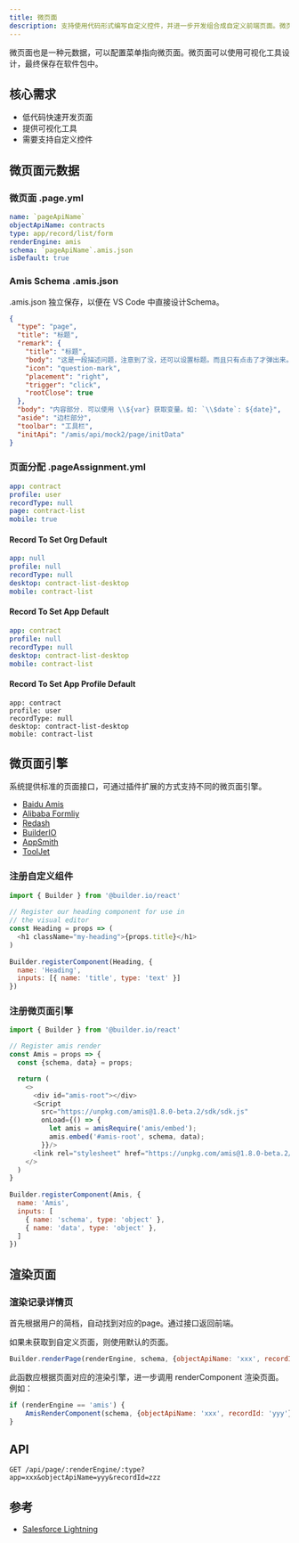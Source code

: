 ```yaml
---
title: 微页面
description: 支持使用代码形式编写自定义控件，并进一步开发组合成自定义前端页面。微页面中需要支持快捷调用平台的基础控件，包括并不限于列表视图、记录详情视图、图表、报表。
---
```


微页面也是一种元数据，可以配置菜单指向微页面。微页面可以使用可视化工具设计，最终保存在软件包中。

## 核心需求

- 低代码快速开发页面
- 提供可视化工具
- 需要支持自定义控件

## 微页面元数据

### 微页面 .page.yml

```yml
name: `pageApiName`
objectApiName: contracts
type: app/record/list/form
renderEngine: amis
schema: `pageApiName`.amis.json
isDefault: true
```

### Amis Schema .amis.json

.amis.json 独立保存，以便在 VS Code 中直接设计Schema。

```json
{
  "type": "page",
  "title": "标题",
  "remark": {
    "title": "标题",
    "body": "这是一段描述问题，注意到了没，还可以设置标题。而且只有点击了才弹出来。",
    "icon": "question-mark",
    "placement": "right",
    "trigger": "click",
    "rootClose": true
  },
  "body": "内容部分. 可以使用 \\${var} 获取变量。如: `\\$date`: ${date}",
  "aside": "边栏部分",
  "toolbar": "工具栏",
  "initApi": "/amis/api/mock2/page/initData"
}
```

### 页面分配 .pageAssignment.yml

```yml
app: contract
profile: user
recordType: null
page: contract-list
mobile: true
```

#### Record To Set Org Default 

```yml
app: null
profile: null
recordType: null
desktop: contract-list-desktop
mobile: contract-list
```

#### Record To Set App Default 

```yml
app: contract
profile: null
recordType: null
desktop: contract-list-desktop
mobile: contract-list
```

#### Record To Set App Profile Default 

```
app: contract
profile: user
recordType: null
desktop: contract-list-desktop
mobile: contract-list
```

## 微页面引擎

系统提供标准的页面接口，可通过插件扩展的方式支持不同的微页面引擎。

- [Baidu Amis](https://github.com/baidu/amis)
- [Alibaba Formliy](https://github.com/alibaba/formily)
- [Redash](https://github.com/getredash/redash)
- [BuilderIO](https://github.com/BuilderIO/builder)
- [AppSmith](https://github.com/appsmithorg/appsmith)
- [ToolJet](https://github.com/ToolJet/ToolJet)


### 注册自定义组件

```js
import { Builder } from '@builder.io/react'
 
// Register our heading component for use in
// the visual editor
const Heading = props => (
  <h1 className="my-heading">{props.title}</h1>
)
 
Builder.registerComponent(Heading, {
  name: 'Heading',
  inputs: [{ name: 'title', type: 'text' }]
})
```

### 注册微页面引擎

```js
import { Builder } from '@builder.io/react'

// Register amis render 
const Amis = props => {
  const {schema, data} = props;

  return (
    <>
      <div id="amis-root"></div>
      <Script 
        src="https://unpkg.com/amis@1.8.0-beta.2/sdk/sdk.js" 
        onLoad={() => {
          let amis = amisRequire('amis/embed');
          amis.embed('#amis-root', schema, data);
        }}/>
      <link rel="stylesheet" href="https://unpkg.com/amis@1.8.0-beta.2/sdk/sdk.css" />
    </>
  )
}
 
Builder.registerComponent(Amis, {
  name: 'Amis',
  inputs: [
    { name: 'schema', type: 'object' },
    { name: 'data', type: 'object' },
  ]
})
```

## 渲染页面

### 渲染记录详情页

首先根据用户的简档，自动找到对应的page。通过接口返回前端。

如果未获取到自定义页面，则使用默认的页面。

```js
Builder.renderPage(renderEngine, schema, {objectApiName: 'xxx', recordId: 'yyy'});
```

此函数应根据页面对应的渲染引擎，进一步调用 renderComponent 渲染页面。例如：

```js
if (renderEngine == 'amis') {
    AmisRenderComponent(schema, {objectApiName: 'xxx', recordId: 'yyy'})
}
```

## API

```
GET /api/page/:renderEngine/:type?app=xxx&objectApiName=yyy&recordId=zzz
```

## 参考

- [Salesforce Lightning](https://developer.salesforce.com/docs/atlas.en-us.lightning.meta/lightning/intro_lightning.htm)